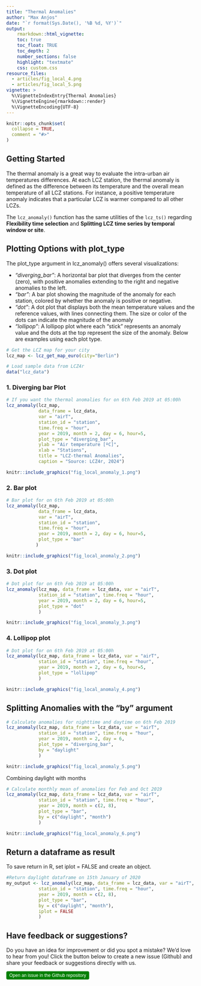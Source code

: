 ```yaml
---
title: "Thermal Anomalies"
author: "Max Anjos"
date: "`r format(Sys.Date(), '%B %d, %Y')`"
output:
    rmarkdown::html_vignette:
    toc: true
    toc_float: TRUE
    toc_depth: 2
    number_sections: false
    highlight: "textmate"
    css: custom.css
resource_files:
  - articles/fig_local_4.png
  - articles/fig_local_5.png
vignette: >
  %\VignetteIndexEntry{Thermal Anomalies}
  %\VignetteEngine{rmarkdown::render}
  %\VignetteEncoding{UTF-8}
---
```


```r
knitr::opts_chunk$set(
  collapse = TRUE,
  comment = "#>"
)
```

##  Getting Started

The thermal anomaly is a great way to evaluate the intra-urban air temperatures differences. At each LCZ station, the thermal anomaly is defined as the difference between its temperature and the overall mean temperature of all LCZ stations. For instance, a positive temperature anomaly indicates that a particular LCZ is warmer compared to all other LCZs. 

The `lcz_anomaly()` function has the same utilities of the `lcz_ts()` regarding **Flexibility time selection** and **Splitting LCZ time series by temporal window or site**.

## Plotting Options with plot_type

The plot_type argument in lcz_anomaly() offers several visualizations:

* *"diverging_bar"*: A horizontal bar plot that diverges from the center (zero), with positive anomalies extending to the right and negative anomalies to the left. 
* *"bar"*: A bar plot showing the magnitude of the anomaly for each station, colored by whether the anomaly is positive or negative. 
* *"dot"*: A dot plot that displays both the mean temperature values and the reference values, with lines connecting them. The size or color of the dots can indicate the magnitude of the anomaly
* *"lollipop"*: A lollipop plot where each "stick" represents an anomaly value and the dots at the top represent the size of the anomaly. 
Below are examples using each plot type.

```r
# Get the LCZ map for your city
lcz_map <- lcz_get_map_euro(city="Berlin")

# Load sample data from LCZ4r
data("lcz_data")

```

### 1. Diverging bar Plot

```r
# If you want the thermal anomalies for on 6th Feb 2019 at 05:00h
lcz_anomaly(lcz_map, 
            data_frame = lcz_data, 
            var = "airT", 
            station_id = "station", 
            time.freq = "hour", 
            year = 2019, month = 2, day = 6, hour=5,
            plot_type = "diverging_bar",
            ylab = "Air temperature [ºC]",
            xlab = "Stations",
            title = "LCZ-thermal Anomalies",
            caption = "Source: LCZ4r, 2024")
```

```r
knitr::include_graphics("fig_local_anomaly_1.png")
```

### 2. Bar plot

```r
# Bar plot for on 6th Feb 2019 at 05:00h
lcz_anomaly(lcz_map, 
            data_frame = lcz_data, 
            var = "airT", 
            station_id = "station", 
            time.freq = "hour", 
            year = 2019, month = 2, day = 6, hour=5,
            plot_type = "bar"
           )
```

```r
knitr::include_graphics("fig_local_anomaly_2.png")
```

### 3. Dot plot

```r
# Dot plot for on 6th Feb 2019 at 05:00h
lcz_anomaly(lcz_map, data_frame = lcz_data, var = "airT", 
            station_id = "station", time.freq = "hour", 
            year = 2019, month = 2, day = 6, hour=5,
            plot_type = "dot"
            )
```

```r
knitr::include_graphics("fig_local_anomaly_3.png")
```

### 4. Lollipop plot

```r
# Dot plot for on 6th Feb 2019 at 05:00h
lcz_anomaly(lcz_map, data_frame = lcz_data, var = "airT", 
            station_id = "station", time.freq = "hour", 
            year = 2019, month = 2, day = 6, hour=5,
            plot_type = "lollipop"
            )
```

```r
knitr::include_graphics("fig_local_anomaly_4.png")
```

## Splitting Anomalies with the "by" argument

```r
# Calculate anomalies for nighttime and daytime on 6th Feb 2019 
lcz_anomaly(lcz_map, data_frame = lcz_data, var = "airT", 
            station_id = "station", time.freq = "hour", 
            year = 2019, month = 2, day = 6, 
            plot_type = "diverging_bar",
            by = "daylight"
            )
```

```r
knitr::include_graphics("fig_local_anomaly_5.png")
```

Combining daylight with months

```r
# Calculate monthly mean of anomalies for Feb and Oct 2019 
lcz_anomaly(lcz_map, data_frame = lcz_data, var = "airT", 
            station_id = "station", time.freq = "hour", 
            year = 2019, month = c(2, 8), 
            plot_type = "bar",
            by = c("daylight", "month")
            )
```

```r
knitr::include_graphics("fig_local_anomaly_6.png")
```

## Return a dataframe as result

To save return in R, set iplot = FALSE and create an object.

```r
#Return daylight dataframe on 15th January of 2020
my_output <- lcz_anomaly(lcz_map, data_frame = lcz_data, var = "airT", 
            station_id = "station", time.freq = "hour", 
            year = 2019, month = c(2, 8), 
            plot_type = "bar",
            by = c("daylight", "month"),
            iplot = FALSE
            )
```


## Have feedback or suggestions?
Do you have an idea for improvement or did you spot a mistake? We'd love to hear from you! Click the button below to create a new issue (Github) and share your feedback or suggestions directly with us.

<button type="button" class="btn" style="background-color: #008000; color: white; padding: .25rem .5rem; font-size: .75rem; border: none; border-radius: .25rem;">
  <a href='https://github.com/ByMaxAnjos/LCZ4r/issues/new' style="text-decoration: none; color: white;">
    Open an issue in the Github repository
  </a>
</button>

